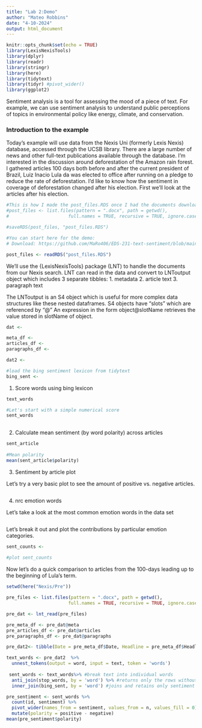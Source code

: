 ```yaml
---
title: "Lab 2:Demo"
author: "Mateo Robbins"
date: "4-10-2024"
output: html_document
---
```


```r
knitr::opts_chunk$set(echo = TRUE)
library(LexisNexisTools)
library(dplyr)
library(readr)
library(stringr)
library(here)
library(tidytext)
library(tidyr) #pivot_wider()
library(ggplot2)
```

Sentiment analysis is a tool for assessing the mood of a piece of text. For example, we can use sentiment analysis to understand public perceptions of topics in environmental policy like energy, climate, and conservation.

### Introduction to the example

Today's example will use data from the Nexis Uni (formerly Lexis Nexis) database, accessed through the UCSB library. There are a large number of news and other full-text publications available through the database. I'm interested in the discussion around deforestation of the Amazon rain forest. I gathered articles 100 days both before and after the current president of Brazil, Luiz Inacio Lula da was elected to office after running on a pledge to reduce the rate of deforestation. I'd like to know how the sentiment in coverage of deforestation changed after his election. First we'll look at the articles after his election.

```r

#This is how I made the post_files.RDS once I had the documents downloaded
#post_files <- list.files(pattern = ".docx", path = getwd(),
#                      full.names = TRUE, recursive = TRUE, ignore.case = TRUE)

#saveRDS(post_files, "post_files.RDS")

#You can start here for the demo:
# Download: https://github.com/MaRo406/EDS-231-text-sentiment/blob/main/post_files.RDS

post_files <- readRDS("post_files.RDS")
```

We'll use the {LexisNexisTools} package (LNT) to handle the documents from our Nexis search.  LNT can read in the data and convert to LNToutput object which includes 3 separate tibbles:
 1. metadata
 2. article text
 3. paragraph text

The LNToutput is an S4 object which is useful for more complex data structures like these nested dataframes. S4 objects have "slots" which are referenced by "@" An expression in the form object@slotName retrieves the value stored in slotName of object.

```r
dat <- 

meta_df <- 
articles_df <- 
paragraphs_df <- 

dat2 <- 
```

```r
#load the bing sentiment lexicon from tidytext
bing_sent <-  

```

1.  Score words using bing lexicon

```r
text_words 

#Let's start with a simple numerical score
sent_words 
            
```

2.  Calculate mean sentiment (by word polarity) across articles

```r
sent_article 
  
#Mean polarity
mean(sent_article$polarity)
```

3.  Sentiment by article plot

Let's try a very basic plot to see the amount of positive vs. negative articles.

```r

```

4.  nrc emotion words

Let's take a look at the most common emotion words in the data set

```r

```

Let's break it out and plot the contributions by particular emotion categories.

```r
sent_counts <- 
  
#plot sent_counts  

```

Now let's do a quick comparison to articles from the 100-days leading up to the beginning of Lula's term.

```r
setwd(here("Nexis/Pre"))

pre_files <- list.files(pattern = ".docx", path = getwd(),
                       full.names = TRUE, recursive = TRUE, ignore.case = TRUE)

pre_dat <- lnt_read(pre_files)

pre_meta_df <- pre_dat@meta
pre_articles_df <- pre_dat@articles
pre_paragraphs_df <- pre_dat@paragraphs

pre_dat2<- tibble(Date = pre_meta_df$Date, Headline = pre_meta_df$Headline, id = pre_dat@articles$ID, text = pre_dat@articles$Article)
```

```r
text_words <- pre_dat2  %>%
  unnest_tokens(output = word, input = text, token = 'words')
 
 sent_words <- text_words%>% #break text into individual words
  anti_join(stop_words, by = 'word') %>% #returns only the rows without stop words
  inner_join(bing_sent, by = 'word') #joins and retains only sentiment words
```

```r
pre_sentiment <- sent_words %>%
  count(id, sentiment) %>%
  pivot_wider(names_from = sentiment, values_from = n, values_fill = 0) %>% 
  mutate(polarity = positive - negative)
mean(pre_sentiment$polarity)
```
